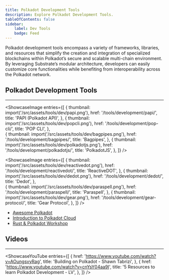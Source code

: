 ```yaml
---
title: Polkadot Development Tools
description: Explore Polkadot Development Tools.
tableOfContents: false
sidebar: 
    label: Dev Tools
    badge: Feed
---
```



Polkadot development tools encompass a variety of frameworks, libraries, and resources that simplify the creation and integration of specialized blockchains within Polkadot’s secure and scalable multi-chain environment. By leveraging Substrate’s modular architecture, developers can easily customize core functionalities while benefiting from interoperability across the Polkadot network. 

## Polkadot Development Tools
----------------
<ShowcaseImage
  entries={[
                  {
      thumbnail: import('/src/assets/tools/dev/papi.png'),
      href: '/tools/development/papi/',
      title: 'PAPI (Polkadot API)',
    },
                     {
      thumbnail: import('/src/assets/tools/dev/popcli.png'),
      href: '/tools/development/pop-cli/',
      title: 'POP CLI',
      },  
    {
      thumbnail: import('/src/assets/tools/dev/bagpipes.png'),
      href: '/tools/development/bagpipes/',
      title: 'Bagpipes',
      },
              {
      thumbnail: import('/src/assets/tools/dev/polkadotjs.png'),
      href: '/tools/development/polkadotjs/',
      title: 'PolkadotJS',
    },
  ]}
/>

<ShowcaseImage
  entries={[
                  {
      thumbnail: import('/src/assets/tools/dev/reactivedot.png'),
      href: '/tools/development/reactivedot/',
      title: 'ReactiveDOT',
    },
                     {
      thumbnail: import('/src/assets/tools/dev/dedot.png'),
      href: '/tools/development/dedot/',
      title: 'Dedot',
      },  
                    {
      thumbnail: import('/src/assets/tools/dev/paraspell.png'),
      href: '/tools/development/paraspell/',
      title: 'Paraspell',
    },
    {
      thumbnail: import('/src/assets/tools/dev/gear.png'),
      href: '/tools/development/gear-protocol/',
      title: 'Gear Protocol',
      },
  ]}
/>

- [Awesome Polkadot](https://github.com/shawntabrizi/awesome-polkadot?tab=readme-ov-file)
- [Introduction to Polkadot Cloud](https://forum.polkadot.network/t/the-polkadot-cloud/10670)
- [Rust & Polkadot Workshop](https://www.shawntabrizi.com/rust-and-polkadot-workshop/#/)

## Videos
----------------
<ShowcaseYouTube
  entries={[
    {
      href: 'https://www.youtube.com/watch?v=AOungsvyRag',
      title: 'Building on Polkadot - Shawn Tabrizi',
    },
        {
      href: 'https://www.youtube.com/watch?v=cnYsY04aa9I',
      title: '5 Resources to learn Polkadot Development - LV',
    },
  ]}
/>